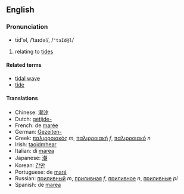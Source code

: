 ==English==
===Pronunciation===
*tīd'əl, /ˈtaɪdəl/, /<tt>"taId@l</tt>/

# relating to [[tide]]s

====Related terms====
*[[tidal wave]]
*[[tide]]

====Translations====
*Chinese: [[潮汐]]<!-- used without a following "de" -->
*Dutch: [[getijde-]]<!-- a prefix used in compounds -->
*French: de [[marée]]<!-- probably not idiomatic, hence not wikified whole -->
*German: [[Gezeiten-]]<!-- a prefix used in compounds -->
*Greek: [[παλιρροιακός]] ''m'', [[παλιρροιακή]] ''f'', [[παλιρροιακό]] ''n''
*Irish: [[taoidmhear]]
*Italian: di [[marea]]<!-- probably not idiomatic, hence not wikified whole -->
*Japanese: [[潮]]<!-- used as a prefix rather than a -i or -na adjective -->
*Korean: [[간만]]
*Portuguese: de [[maré]]<!-- probably not idiomatic, hence not wikified whole -->
*Russian: [[приливный]] ''m'', [[приливная]] ''f'', [[приливное]] ''n'', [[приливные]] ''pl''
*Spanish: de [[marea]]<!-- probably not idiomatic, hence not wikified whole -->